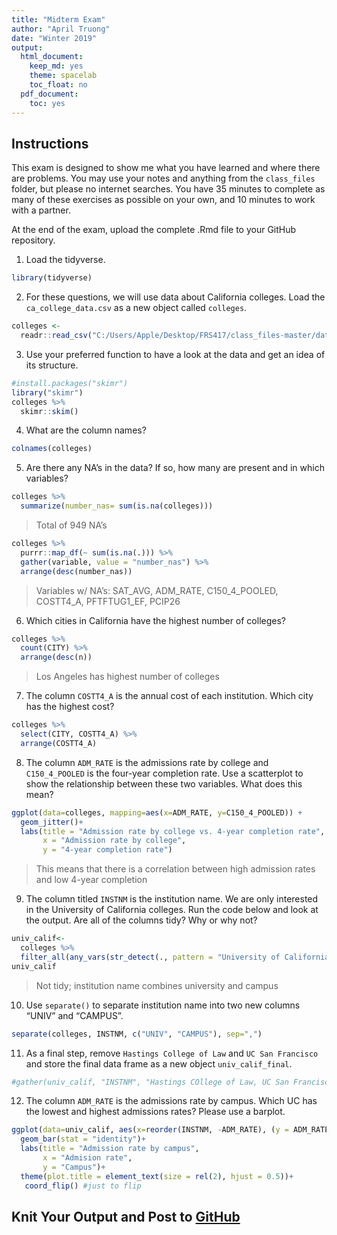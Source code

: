 ---
title: "Midterm Exam"
author: "April Truong"
date: "Winter 2019"
output:
  html_document:
    keep_md: yes
    theme: spacelab
    toc_float: no
  pdf_document:
    toc: yes
---

## Instructions
This exam is designed to show me what you have learned and where there are problems. You may use your notes and anything from the `class_files` folder, but please no internet searches. You have 35 minutes to complete as many of these exercises as possible on your own, and 10 minutes to work with a partner.  

At the end of the exam, upload the complete .Rmd file to your GitHub repository.  

1. Load the tidyverse.
```{r message=FALSE, warning=FALSE}
library(tidyverse)
```


2. For these questions, we will use data about California colleges. Load the `ca_college_data.csv` as a new object called `colleges`.
```{r}
colleges <- 
  readr::read_csv("C:/Users/Apple/Desktop/FRS417/class_files-master/data/ca_college_data.csv")
```


3. Use your preferred function to have a look at the data and get an idea of its structure.
```{r}
#install.packages("skimr")
library("skimr")
colleges %>% 
  skimr::skim()
```


4. What are the column names?
```{r}
colnames(colleges)
```


5. Are there any NA's in the data? If so, how many are present and in which variables?
```{r}
colleges %>% 
  summarize(number_nas= sum(is.na(colleges))) 
```
> Total of 949 NA's

```{r}
colleges %>% 
  purrr::map_df(~ sum(is.na(.))) %>%
  gather(variable, value = "number_nas") %>%
  arrange(desc(number_nas))
```
> Variables w/ NA's: SAT_AVG, ADM_RATE, C150_4_POOLED, COSTT4_A, PFTFTUG1_EF, PCIP26


6. Which cities in California have the highest number of colleges?
```{r}
colleges %>% 
  count(CITY) %>% 
  arrange(desc(n))
```
> Los Angeles has highest number of colleges

7. The column `COSTT4_A` is the annual cost of each institution. Which city has the highest cost?
```{r}
colleges %>%
  select(CITY, COSTT4_A) %>% 
  arrange(COSTT4_A)
```
> 

8. The column `ADM_RATE` is the admissions rate by college and `C150_4_POOLED` is the four-year completion rate. Use a scatterplot to show the relationship between these two variables. What does this mean?
```{r}
ggplot(data=colleges, mapping=aes(x=ADM_RATE, y=C150_4_POOLED)) +
  geom_jitter()+
  labs(title = "Admission rate by college vs. 4-year completion rate",
       x = "Admission rate by college",
       y = "4-year completion rate")
```
> This means that there is a correlation between high admission rates and low 4-year completion

9. The column titled `INSTNM` is the institution name. We are only interested in the University of California colleges. Run the code below and look at the output. Are all of the columns tidy? Why or why not?
```{r}
univ_calif<-
  colleges %>% 
  filter_all(any_vars(str_detect(., pattern = "University of California")))
univ_calif
```
> Not tidy; institution name combines university and campus

10. Use `separate()` to separate institution name into two new columns "UNIV" and "CAMPUS".
```{r}
separate(colleges, INSTNM, c("UNIV", "CAMPUS"), sep=",")
```


11. As a final step, remove `Hastings College of Law` and `UC San Francisco` and store the final data frame as a new object `univ_calif_final`.
```{r}
#gather(univ_calif, "INSTNM", "Hastings COllege of Law, UC San Francisco", univ_calif_final)

```


12. The column `ADM_RATE` is the admissions rate by campus. Which UC has the lowest and highest admissions rates? Please use a barplot.
```{r}
ggplot(data=univ_calif, aes(x=reorder(INSTNM, -ADM_RATE), (y = ADM_RATE)))+ 
  geom_bar(stat = "identity")+
  labs(title = "Admission rate by campus",
       x = "Admision rate",
       y = "Campus")+ 
  theme(plot.title = element_text(size = rel(2), hjust = 0.5))+
   coord_flip() #just to flip
```


## Knit Your Output and Post to [GitHub](https://github.com/FRS417-DataScienceBiologists)